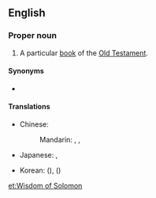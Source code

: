 ==English==
{{book of the Bible|Book of Wisdom}}

===Proper noun===
{{en-proper noun|head=[[wisdom|Wisdom]] of [[Solomon]]}}

# A particular [[book]] of the [[Old Testament]].

====Synonyms====
* {{l|en|Wisdom}}

====Translations====
{{trans-top|book}}
* Chinese:
*: Mandarin: {{t|cmn|所羅門智訓}}, {{t|cmn|所罗门智训|tr=Suǒluóménzhìxùn}}, {{t|cmn|智慧篇|tr=Zhìhuìpiān}}
* Japanese: {{t|ja|ソロモンの知恵|tr=ソロモンのちえ, Soromon no Chie}}, {{t|ja|知恵の書|tr=ちえのしょ, Chie no Sho}}
{{trans-mid}}
* Korean: {{t|ko|^솔로몬의 지혜}} ({{t|ko|솔로몬의 智慧|tr=-}}), {{t|ko|^지혜서}} ({{t|ko|智慧書}})
{{trans-bottom}}

[[et:Wisdom of Solomon]]